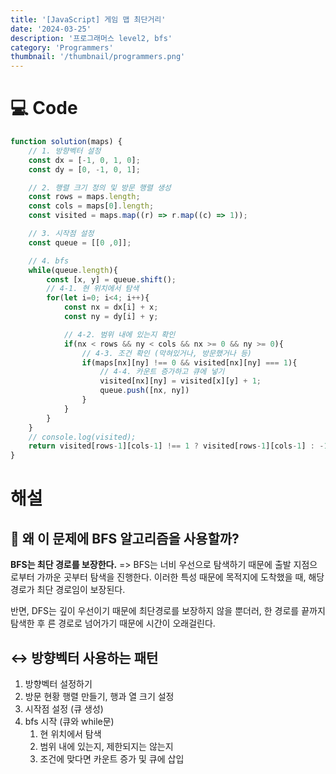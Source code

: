 ```yaml
---
title: '[JavaScript] 게임 맵 최단거리'
date: '2024-03-25'
description: '프로그래머스 level2, bfs'
category: 'Programmers'
thumbnail: '/thumbnail/programmers.png'
---
```


# 💻 Code
```js
function solution(maps) {
    // 1. 방향벡터 설정
	const dx = [-1, 0, 1, 0];
	const dy = [0, -1, 0, 1];

	// 2. 행렬 크기 정의 및 방문 행렬 생성
	const rows = maps.length;
	const cols = maps[0].length;
	const visited = maps.map((r) => r.map((c) => 1));

	// 3. 시작점 설정
	const queue = [[0 ,0]];

	// 4. bfs
	while(queue.length){
		const [x, y] = queue.shift();
		// 4-1. 현 위치에서 탐색
		for(let i=0; i<4; i++){
			const nx = dx[i] + x;
			const ny = dy[i] + y;

			// 4-2. 범위 내에 있는지 확인
			if(nx < rows && ny < cols && nx >= 0 && ny >= 0){
				// 4-3. 조건 확인 (막혀있거나, 방문했거나 등)
				if(maps[nx][ny] !== 0 && visited[nx][ny] === 1){
					// 4-4. 카운트 증가하고 큐에 넣기
					visited[nx][ny] = visited[x][y] + 1;
					queue.push([nx, ny])
				}
			}
		}
	}
	// console.log(visited);
	return visited[rows-1][cols-1] !== 1 ? visited[rows-1][cols-1] : -1;
}
```

# 해설

## 🤔 왜 이 문제에 BFS 알고리즘을 사용할까?
<span className='highlight'>**BFS는 최단 경로를 보장한다.**</span> =>  BFS는 너비 우선으로 탐색하기 때문에 출발 지점으로부터 가까운 곳부터 탐색을 진행한다. 이러한 특성 때문에 목적지에 도착했을 때, <span className='blue-bold'>해당 경로가 최단 경로임이 보장된다.</span>

반면, DFS는 깊이 우선이기 때문에 <span className='red-bold'>최단경로를 보장하지 않을 뿐더러</span>, 한 경로를 끝까지 탐색한 후 른 경로로 넘어가기 때문에 <span className='red-bold'>시간이 오래걸린다.</span>

## ↔️ 방향벡터 사용하는 패턴
1. 방향벡터 설정하기
2. 방문 현황 행렬 만들기, 행과 열 크기 설정
3. 시작점 설정 (큐 생성)
4. bfs 시작 (큐와 while문)
    1. 현 위치에서 탐색
    2. 범위 내에 있는지, 제한되지는 않는지
    3. 조건에 맞다면 카운트 증가 및 큐에 삽입




